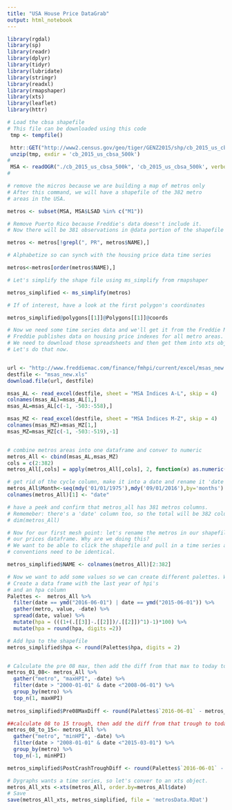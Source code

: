 ```yaml
---
title: "USA House Price DataGrab"
output: html_notebook
---
```



```r
library(rgdal)
library(sp)
library(readr)
library(dplyr)
library(tidyr)
library(lubridate)
library(stringr)
library(readxl)
library(rmapshaper)
library(xts)
library(leaflet)
library(httr)
```


```r
# Load the cbsa shapefile
# This file can be downloaded using this code
 tmp <- tempfile()

 httr::GET("http://www2.census.gov/geo/tiger/GENZ2015/shp/cb_2015_us_cbsa_500k.zip", write_disk(tmp))
 unzip(tmp, exdir = 'cb_2015_us_cbsa_500k')
#
 MSA <- readOGR("./cb_2015_us_cbsa_500k", 'cb_2015_us_cbsa_500k', verbose = FALSE)
#

# remove the micros because we are building a map of metros only
# After this command, we will have a shapefile of the 382 metro
# areas in the USA.

metros <- subset(MSA, MSA$LSAD %in% c("M1"))

# Remove Puerto Rico because Freddie's data doesn't include it.
# Now there will be 381 observations in @data portion of the shapefile

metros <- metros[!grepl(", PR", metros$NAME),]

# Alphabetize so can synch with the housing price data time series

metros<-metros[order(metros$NAME),]

```

```r

# Let's simplify the shape file using ms_simplify from rmapshaper

metros_simplified <- ms_simplify(metros)

# If of interest, have a look at the first polygon's coordinates

metros_simplified@polygons[[1]]@Polygons[[1]]@coords
```


```r

# Now we need some time series data and we'll get it from the Freddie Mac homepage.
# Freddie publishes data on housing price indexes for all metro areas. 
# We need to download those spreadsheets and then get them into xts object.
# Let's do that now.


url <- "http://www.freddiemac.com/finance/fmhpi/current/excel/msas_new.xls"
destfile <- "msas_new.xls"
download.file(url, destfile)

msas_AL <- read_excel(destfile, sheet = "MSA Indices A-L", skip = 4)
colnames(msas_AL)=msas_AL[1,]
msas_AL=msas_AL[c(-1, -503:-558),]

msas_MZ <- read_excel(destfile, sheet = "MSA Indices M-Z", skip = 4)
colnames(msas_MZ)=msas_MZ[1,]
msas_MZ=msas_MZ[c(-1, -503:-519),-1]


# combine metros areas into one dataframe and conver to numeric
metros_All <- cbind(msas_AL,msas_MZ)
cols = c(2:382)    
metros_All[,cols] = apply(metros_All[,cols], 2, function(x) as.numeric(as.character(x)))

# get rid of the cycle column, make it into a date and rename it 'date'
metros_All$Month<-seq(mdy('01/01/1975'),mdy('09/01/2016'),by='months')
colnames(metros_All)[1] <- "date"

# have a peek and confirm that metros_all has 381 metros columns. 
# Rememeber: there's a 'date' column too, so the total will be 382 columns
# dim(metros_All)
```

```r
# Now for our first mesh point: let's rename the metros in our shapefile with the same name as we use in
# our prices dataframe. Why are we doing this? 
# We want to be able to click the shapefile and pull in a time series and the naming
# conventions need to be identical.

metros_simplified$NAME <- colnames(metros_All)[2:382]
```

```r
# Now we want to add some values so we can create different palettes. We'll use the HPI dataframe. 
# Create a data frame with the last year of hpi's
# and an hpa column
Palettes <-  metros_All %>%  
  filter(date == ymd("2016-06-01") | date == ymd("2015-06-01")) %>%
  gather(metro, value, -date) %>%
  spread(date, value) %>% 
  mutate(hpa = (((1+(.[[3]]-.[[2]])/.[[2]])^1)-1)*100) %>%
  mutate(hpa = round(hpa, digits =2))

# Add hpa to the shapefile
metros_simplified$hpa <- round(Palettes$hpa, digits = 2)


# Calculate the pre 08 max, then add the diff from that max to today to the shapefile
metros_01_08<- metros_All %>%  
  gather("metro", "maxHPI", -date) %>% 
  filter(date > "2000-01-01" & date <"2008-06-01") %>%
  group_by(metro) %>% 
  top_n(1, maxHPI) 
  
metros_simplified$Pre08MaxDiff <- round(Palettes$`2016-06-01` - metros_01_08$maxHPI, digits =2)

##calculate 08 to 15 trough, then add the diff from that trough to today to the shapefile
metros_08_to_15<- metros_All %>%  
  gather("metro", "minHPI", -date) %>% 
  filter(date > "2008-01-01" & date <"2015-03-01") %>%
  group_by(metro) %>% 
  top_n(-1, minHPI) 

metros_simplified$PostCrashTroughDiff <- round(Palettes$`2016-06-01` - metros_08_to_15$minHPI, digits =2)
```

```r
# Dygraphs wants a time series, so let's conver to an xts object.
metros_All_xts <-xts(metros_All, order.by=metros_All$date)
# Save
save(metros_All_xts, metros_simplified, file = 'metrosData.RDat')
```
